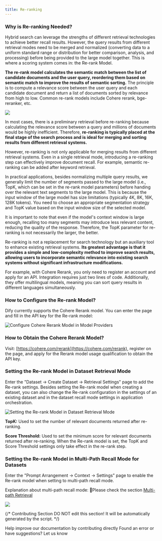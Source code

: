 ```yaml
---
title: Re-ranking
---
```


### Why is Re-ranking Needed?

Hybrid search can leverage the strengths of different retrieval technologies to achieve better recall results. However, the query results from different retrieval modes need to be merged and normalized (converting data to a uniform standard range or distribution for better comparison, analysis, and processing) before being provided to the large model together. This is where a scoring system comes in: the Re-rank Model.

**The re-rank model calculates the semantic match between the list of candidate documents and the user query, reordering them based on semantic match to improve the results of semantic sorting.** The principle is to compute a relevance score between the user query and each candidate document and return a list of documents sorted by relevance from high to low. Common re-rank models include Cohere rerank, bge-reranker, etc.

![](https://assets-docs.dify.ai/dify-enterprise-mintlify/en/learn-more/extended-reading/retrieval-augment/292a7f8e50b9b6be6ababd6b84ac322f.png)

In most cases, there is a preliminary retrieval before re-ranking because calculating the relevance score between a query and millions of documents would be highly inefficient. Therefore, **re-ranking is typically placed at the final stage of the search process and is ideal for merging and sorting results from different retrieval systems.**

However, re-ranking is not only applicable for merging results from different retrieval systems. Even in a single retrieval mode, introducing a re-ranking step can effectively improve document recall. For example, semantic re-ranking can be added after keyword retrieval.

In practical applications, besides normalizing multiple query results, we generally limit the number of segments passed to the large model (i.e., TopK, which can be set in the re-rank model parameters) before handing over the relevant text segments to the large model. This is because the input window of the large model has size limitations (typically 4K, 8K, 16K, 128K tokens). You need to choose an appropriate segmentation strategy and TopK value based on the input window size of the selected model.

It is important to note that even if the model's context window is large enough, recalling too many segments may introduce less relevant content, reducing the quality of the response. Therefore, the TopK parameter for re-ranking is not necessarily the larger, the better.

Re-ranking is not a replacement for search technology but an auxiliary tool to enhance existing retrieval systems. **Its greatest advantage is that it provides a simple and low-complexity method to improve search results, allowing users to incorporate semantic relevance into existing search systems without significant infrastructure modifications.**

For example, with Cohere Rerank, you only need to register an account and apply for an API. Integration requires just two lines of code. Additionally, they offer multilingual models, meaning you can sort query results in different languages simultaneously.

### How to Configure the Re-rank Model?

Dify currently supports the Cohere Rerank model. You can enter the page and fill in the API key for the Re-rank model:

![Configure Cohere Rerank Model in Model Providers](https://assets-docs.dify.ai/dify-enterprise-mintlify/en/learn-more/extended-reading/retrieval-augment/cf0cd2766490583758d06cafbfb01a40.png)

### How to Obtain the Cohere Rerank Model?

Visit: [https://cohere.com/rerank](https://cohere.com/rerank), register on the page, and apply for the Rerank model usage qualification to obtain the API key.

### Setting the Re-rank Model in Dataset Retrieval Mode

Enter the "Dataset -> Create Dataset -> Retrieval Settings" page to add the Re-rank settings. Besides setting the Re-rank model when creating a dataset, you can also change the Re-rank configuration in the settings of an existing dataset and in the dataset recall mode settings in application orchestration.

![Setting the Re-rank Model in Dataset Retrieval Mode](https://assets-docs.dify.ai/dify-enterprise-mintlify/en/learn-more/extended-reading/retrieval-augment/ad3bc13e53749ce69de5db196443676f.png)

**TopK:** Used to set the number of relevant documents returned after re-ranking.

**Score Threshold:** Used to set the minimum score for relevant documents returned after re-ranking. When the Re-rank model is set, the TopK and Score Threshold settings only take effect in the re-rank step.

### Setting the Re-rank Model in Multi-Path Recall Mode for Datasets

Enter the "Prompt Arrangement -> Context -> Settings" page to enable the Re-rank model when setting to multi-path recall mode.

Explanation about multi-path recall mode: 🔗Please check the section [Multi-path Retrieval](https://docs.dify.ai/guides/knowledge-base/integrate-knowledge-within-application#multi-path-retrieval-recommended)

![](https://assets-docs.dify.ai/dify-enterprise-mintlify/en/learn-more/extended-reading/retrieval-augment/f9cde54ca59bfdc5ad94afb00551d5d0.png)

{/*
Contributing Section
DO NOT edit this section!
It will be automatically generated by the script.
*/}

<CardGroup cols="2">
    <Card
        title="Edit this page"
        icon="pen-to-square"
        href="https://github.com/langgenius/dify-docs/edit/main/en/learn-more/extended-reading/retrieval-augment/rerank.mdx"
    >
        Help improve our documentation by contributing directly
    </Card>
    <Card
        title="Report an issue"
        icon="github"
        href="https://github.com/langgenius/dify-docs/issues/new?title=Documentation%20Issue%3A%20&body=%23%23%20Issue%20Description%0A%3C%21--%20Please%20briefly%20describe%20the%20issue%20you%20found%20--%3E%0A%0A%23%23%20Page%20Link%0Ahttps%3A%2F%2Fgithub.com%2Flanggenius%2Fdify-docs%2Fblob%2Fmain%2Fen/learn-more/extended-reading/retrieval-augment%2Frerank.mdx%0A%0A%23%23%20Suggested%20Changes%0A%3C%21--%20If%20you%20have%20specific%20suggestions%20for%20changes%2C%20please%20describe%20them%20here%20--%3E%0A%0A%3C%21--%20Thank%20you%20for%20helping%20improve%20our%20documentation%21%20--%3E"
    >
        Found an error or have suggestions? Let us know
    </Card>
</CardGroup>
